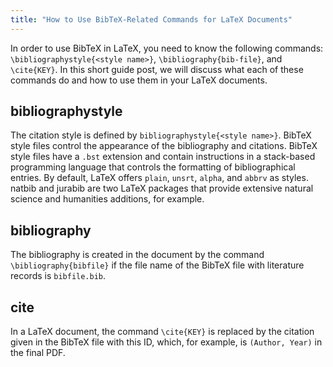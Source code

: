 ```yaml
---
title: "How to Use BibTeX-Related Commands for LaTeX Documents"
---
```



In order to use BibTeX in LaTeX, you need to know the following commands: `\bibliographystyle{<style name>}`, `\bibliography{bib-file}`, and `\cite{KEY}`. In this short guide post, we will discuss what each of these commands do and how to use them in your LaTeX documents.


<CiteDrive />

## bibliographystyle
The citation style is defined by `bibliographystyle{<style name>}`. BibTeX style files control the appearance of the bibliography and citations. BibTeX style files have a `.bst` extension and contain instructions in a stack-based programming language that controls the formatting of bibliographical entries. By default, LaTeX offers `plain`, `unsrt`, `alpha`, and `abbrv` as styles. natbib and jurabib are two LaTeX packages that provide extensive natural science and humanities additions, for example.

## bibliography

The bibliography is created in the document by the command `\bibliography{bibfile}` if the file name of the BibTeX file with literature records is `bibfile.bib`.

## cite

In a LaTeX document, the command `\cite{KEY}` is replaced by the citation given in the BibTeX file with this ID, which, for example, is `(Author, Year)` in the final PDF.
